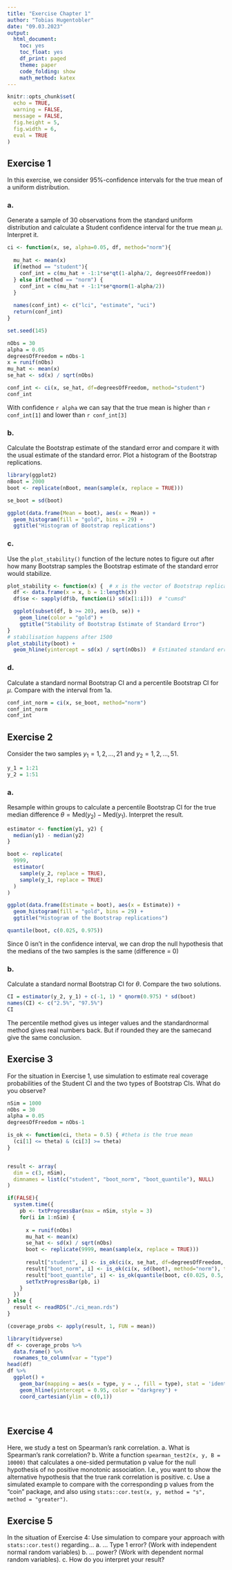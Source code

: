 ```yaml
---
title: "Exercise Chapter 1"
author: "Tobias Hugentobler"
date: "09.03.2023"
output:
  html_document:
    toc: yes
    toc_float: yes
    df_print: paged
    theme: paper
    code_folding: show
    math_method: katex
---
```

```r
knitr::opts_chunk$set(
  echo = TRUE, 
  warning = FALSE,
  message = FALSE, 
  fig.height = 5,
  fig.width = 6,
  eval = TRUE
)
```

## Exercise 1


In this exercise, we consider 95%-confidence intervals for the true mean of a uniform distribution.

### a. 
Generate a sample of 30 observations from the standard uniform distribution and calculate a Student confidence interval for the true mean $\mu$. Interpret it.
```r
ci <- function(x, se, alpha=0.05, df, method="norm"){
  
  mu_hat <- mean(x)
  if(method == "student"){
    conf_int = c(mu_hat + -1:1*se*qt(1-alpha/2, degreesOfFreedom))
  } else if(method == "norm") {
    conf_int = c(mu_hat + -1:1*se*qnorm(1-alpha/2))
  }
  
  names(conf_int) <- c("lci", "estimate", "uci")
  return(conf_int)
}
```

```r
set.seed(145)

nObs = 30
alpha = 0.05
degreesOfFreedom = nObs-1
x = runif(nObs)
mu_hat <- mean(x)
se_hat <- sd(x) / sqrt(nObs)

conf_int <- ci(x, se_hat, df=degreesOfFreedom, method="student")
conf_int

```

With confidence `r alpha` we can say that the true mean is higher than `r conf_int[1]` and lower than `r conf_int[3]`


### b.
Calculate the Bootstrap estimate of the standard error and compare it with the usual estimate of the standard error. Plot a histogram of the Bootstrap replications. 

```r
library(ggplot2)
nBoot = 2000
boot <- replicate(nBoot, mean(sample(x, replace = TRUE)))

se_boot = sd(boot)

ggplot(data.frame(Mean = boot), aes(x = Mean)) +
  geom_histogram(fill = "gold", bins = 29) +
  ggtitle("Histogram of Bootstrap replications")
```



### c. 
Use the `plot_stability()` function of the lecture notes to figure out after how many Bootstrap samples the Bootstrap estimate of the standard error would stabilize.

```r
plot_stability <- function(x) {  # x is the vector of Bootstrap replications
  df <- data.frame(x = x, b = 1:length(x))
  df$se <- sapply(df$b, function(i) sd(x[1:i]))  # "cumsd"

  ggplot(subset(df, b >= 20), aes(b, se)) +
    geom_line(color = "gold") +
    ggtitle("Stability of Bootstrap Estimate of Standard Error")
}
# stabilisation happens after 1500
plot_stability(boot) +
  geom_hline(yintercept = sd(x) / sqrt(nObs))  # Estimated standard error of the mean
```

### d.
Calculate a standard normal Bootstrap CI and a percentile Bootstrap CI for $\mu$. Compare with the interval from 1a.

```r
conf_int_norm = ci(x, se_boot, method="norm")
conf_int_norm
conf_int

```


## Exercise 2

Consider the two samples $y_1 = 1, 2, \dots, 21$ and $y_2 = 1, 2, \dots, 51$. 


```r
y_1 = 1:21
y_2 = 1:51
```

### a.
Resample within groups to calculate a percentile Bootstrap CI for the true median difference $\theta = \text{Med}(y_2) - \text{Med}(y_1)$. Interpret the result.

```r
estimator <- function(y1, y2) {
  median(y1) - median(y2)
}

boot <- replicate(
  9999,
  estimator(
    sample(y_2, replace = TRUE), 
    sample(y_1, replace = TRUE)
  )
)

ggplot(data.frame(Estimate = boot), aes(x = Estimate)) +
  geom_histogram(fill = "gold", bins = 29) +
  ggtitle("Histogram of the Bootstrap replications")

quantile(boot, c(0.025, 0.975))
```

Since 0 isn't in the confidence interval, we can drop the null hypothesis that the medians of the two samples is the same (difference = 0)


### b.
Calculate a standard normal Bootstrap CI for $\theta$. Compare the two solutions.
  
```r
CI = estimator(y_2, y_1) + c(-1, 1) * qnorm(0.975) * sd(boot)
names(CI) <- c("2.5%", "97.5%")
CI
```

The percentile method gives us integer values and the standardnormal method gives real numbers back. But if rounded they are the samecand give the same conclusion.
  
  
## Exercise 3  
  
For the situation in Exercise 1, use simulation to estimate real coverage probabilities of the Student CI and the two types of Bootstrap CIs. What do you observe?


```r
nSim = 1000
nObs = 30
alpha = 0.05
degreesOfFreedom = nObs-1

is_ok <- function(ci, theta = 0.5) { #theta is the true mean
  (ci[1] <= theta) & (ci[3] >= theta)
}


result <- array(
  dim = c(3, nSim), 
  dimnames = list(c("student", "boot_norm", "boot_quantile"), NULL)
)

if(FALSE){
  system.time({
    pb <- txtProgressBar(max = nSim, style = 3)
    for(i in 1:nSim) {
    
      x = runif(nObs)
      mu_hat <- mean(x)
      se_hat <- sd(x) / sqrt(nObs)
      boot <- replicate(9999, mean(sample(x, replace = TRUE)))
      
      result["student", i] <- is_ok(ci(x, se_hat, df=degreesOfFreedom, method="student"),  theta = 0.5) #c(t.test(x)$conf.int)
      result["boot_norm", i] <- is_ok(ci(x, sd(boot), method="norm"), theta = 0.5)
      result["boot_quantile", i] <- is_ok(quantile(boot, c(0.025, 0.5, 0.975), names = FALSE), theta = 0.5)
      setTxtProgressBar(pb, i)
    }
  })
} else {
  result <- readRDS("./ci_mean.rds")
}

(coverage_probs <- apply(result, 1, FUN = mean))

library(tidyverse)
df <- coverage_probs %>% 
  data.frame() %>%
  rownames_to_column(var = "type")
head(df)
df %>% 
  ggplot() +
    geom_bar(mapping = aes(x = type, y = ., fill = type), stat = 'identity') +
    geom_hline(yintercept = 0.95, color = "darkgrey") +
    coord_cartesian(ylim = c(0,1))
    
  
```



## Exercise 4

Here, we study a test on Spearman's rank correlation.
    a. What is Spearman's rank correlation?
    b. Write a function `spearman_test2(x, y, B = 10000)` that calculates a one-sided permutation p value for the null hypothesis of no positive monotonic association. I.e.,
    you want to show the alternative hypothesis that the true rank correlation is positive.
    c. Use a simulated example to compare with the corresponding p values from the "coin" package, and also using `stats::cor.test(x, y, method = "s", method = "greater")`.
    

## Exercise 5

In the situation of Exercise 4: Use simulation to compare your approach with `stats::cor.test()` regarding...
    a. ... Type 1 error? (Work with independent normal random variables)
    b. ... power? (Work with dependent normal random variables).
    c. How do you interpret your result?
